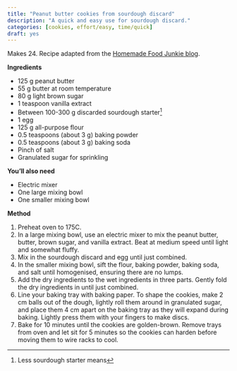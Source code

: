 ```yaml
---
title: "Peanut butter cookies from sourdough discard"
description: "A quick and easy use for sourdough discard."
categories: [cookies, effort/easy, time/quick]
draft: yes
---
```


Makes 24. Recipe adapted from the [Homemade Food Junkie blog](https://www.homemadefoodjunkie.com/peanut-butter-cookies-with-sourdough-recipe/).

**Ingredients**

- 125 g peanut butter
- 55 g butter at room temperature
- 80 g light brown sugar
- 1 teaspoon vanilla extract
- Between 100-300 g discarded sourdough starter[^1]
- 1 egg
- 125 g all-purpose flour
- 0.5 teaspoons (about 3 g) baking powder
- 0.5 teaspoons (about 3 g) baking soda
- Pinch of salt
- Granulated sugar for sprinkling

[^1]: Less sourdough starter means 

**You'll also need**

- Electric mixer
- One large mixing bowl
- One smaller mixing bowl

**Method**

1. Preheat oven to 175C.
2. In a large mixing bowl, use an electric mixer to mix the peanut butter, butter, brown sugar, and vanilla extract. Beat at medium speed until light and somewhat fluffy.
3. Mix in the sourdough discard and egg until just combined.
4. In the smaller mixing bowl, sift the flour, baking powder, baking soda, and salt until homogenised, ensuring there are no lumps.
5. Add the dry ingredients to the wet ingredients in three parts. Gently fold the dry ingredients in until just combined.
6. Line your baking tray with baking paper. To shape the cookies, make 2 cm balls out of the dough, lightly roll them around in granulated sugar, and place them 4 cm apart on the baking tray as they will expand during baking. Lightly press them with your fingers to make discs.
7. Bake for 10 minutes until the cookies are golden-brown. Remove trays from oven and let sit for 5 minutes so the cookies can harden before moving them to wire racks to cool.